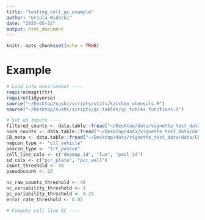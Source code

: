 ```yaml
---
title: "testing_cell_qc_example"
author: "Ursula Widocki"
date: "2025-05-22"
output: html_document
---
```


```r
knitr::opts_chunk$set(echo = TRUE)
```

# Example
```r
# Load into environment ----
require(magrittr)
require(tidyverse)
source("~/Desktop/sushi/scripts/utils/kitchen_utensils.R")
source("~/Desktop/sushi/scripts/qc_tables/qc_tables_functions.R")

# Set up inputs ----
filtered_counts <- data.table::fread("~/Desktop/data/vignette_test_data/filtered_counts.csv")
norm_counts <- data.table::fread("~/Desktop/data/vignette_test_data/data/normalized_counts.csv")
CB_meta <- data.table::fread("~/Desktop/data/vignette_test_data/data/CB_meta.csv")
negcon_type <- "ctl_vehicle"
poscon_type <- "trt_poscon"
cell_line_cols <- c("depmap_id", "lua", "pool_id")
id_cols <- c("pcr_plate", "pcr_well")
count_threshold <- 40
pseudocount <- 20

nc_raw_counts_threshold <- 40
nc_variability_threshold <- 1
pc_variability_threshold <- 0.25
error_rate_threshold <- 0.05

# Compute cell line QC ----


```



